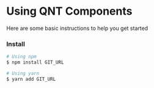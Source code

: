
<Meta title="Get started/Using components" />

# Using QNT Components

Here are some basic instructions to help you get started

### Install

```bash
# Using npm
$ npm install GIT_URL

# Using yarn
$ yarn add GIT_URL
```
